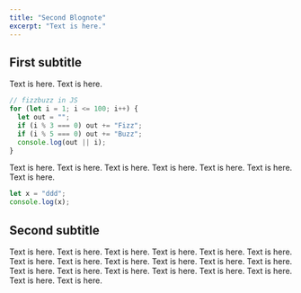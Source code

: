 ```yaml
---
title: "Second Blognote"
excerpt: "Text is here."
---
```


## First subtitle

<BoxText txt="Hello, I'm a component. Do I work?" link="/blog" />

Text is here. Text is here.

```js highlights=1,3-5
// fizzbuzz in JS
for (let i = 1; i <= 100; i++) {
  let out = "";
  if (i % 3 === 0) out += "Fizz";
  if (i % 5 === 0) out += "Buzz";
  console.log(out || i);
}
```

Text is here. Text is here. Text is here. Text is here. Text is here. Text is here. Text is here.

```js 
let x = "ddd";
console.log(x);
```

## Second subtitle

Text is here. Text is here. Text is here. Text is here. Text is here. Text is here. Text is here. Text is here. Text is here. Text is here. Text is here. Text is here. Text is here. Text is here. Text is here. Text is here. Text is here. Text is here. Text is here. Text is here.
